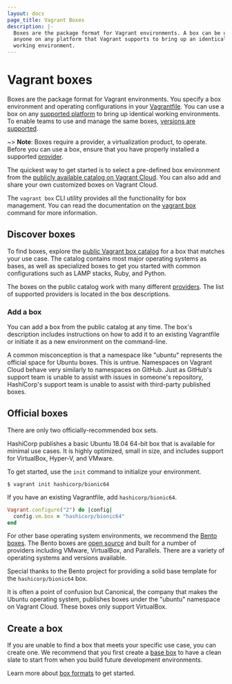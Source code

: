 ```yaml
---
layout: docs
page_title: Vagrant Boxes
description: |-
  Boxes are the package format for Vagrant environments. A box can be used by
  anyone on any platform that Vagrant supports to bring up an identical
  working environment.
---
```


# Vagrant boxes

Boxes are the package format for Vagrant environments. You specify a box environment and operating configurations in your [Vagrantfile](/docs/vagrantfile). You can use a box on any [supported platform](https://www.vagrantup.com/downloads) to bring up identical working environments. To enable teams to use and manage the same boxes, [versions are supported](/docs/boxes/versioning). 

~> **Note**: Boxes require a provider, a virtualization product, to operate. Before you can use a box, 
ensure that you have properly installed a supported [provider](/docs/providers).

The quickest way to get started is to select a pre-defined box environment from the
[publicly available catalog on Vagrant Cloud](https://vagrantcloud.com/boxes/search).
You can also add and share your own customized boxes on Vagrant Cloud.

The `vagrant box` CLI utility provides all the functionality for box management. You can read the documentation on the [vagrant box](/docs/cli/box)
command for more information.

## Discover boxes

To find boxes, explore the
[public Vagrant box catalog](https://vagrantcloud.com/boxes/search)
for a box that matches your use case. The catalog contains most major operating
systems as bases, as well as specialized boxes to get you started with common 
configurations such as LAMP stacks, Ruby, and Python.

The boxes on the public catalog work with many different
[providers](/docs/providers/). The list of supported providers is located in the box descriptions.  

### Add a box 

You can add a box from the public catalog at any time. The box's description includes instructions
on how to add it to an existing Vagrantfile or initiate it as a new environment on the command-line.

A common misconception is
that a namespace like "ubuntu" represents the official space for Ubuntu boxes.
This is untrue. Namespaces on Vagrant Cloud behave very similarly to namespaces on
GitHub. Just as GitHub's support team is unable to assist with
issues in someone's repository, HashiCorp's support team is unable to assist
with third-party published boxes.

## Official boxes

There are only two officially-recommended box sets.

HashiCorp publishes a basic Ubuntu 18.04 64-bit box that is available for minimal use cases. It is highly optimized, small in size, and includes support for VirtualBox, Hyper-V, and VMware. 

To get started, use the `init` command to initialize your environment. 

```shell-session
$ vagrant init hashicorp/bionic64
```

If you have an existing Vagrantfile, add `hashicorp/bionic64`. 

```ruby
Vagrant.configure("2") do |config|
  config.vm.box = "hashicorp/bionic64"
end
```

For other base operating system environments, we recommend the [Bento boxes](https://vagrantcloud.com/bento). The Bento boxes are [open source](https://github.com/chef/bento) and built for a number of providers including VMware, VirtualBox, and Parallels. There are a variety of operating systems and versions available.

Special thanks to the Bento project for providing a solid base template for the `hashicorp/bionic64` box.

It is often a point of confusion but Canonical, the company that makes the Ubuntu operating system, publishes boxes under the "ubuntu" namespace on Vagrant Cloud. These boxes only support VirtualBox.

## Create a box

If you are unable to find a box that meets your specific use case, you can create one. We recommend that you first create a [base box](/docs/boxes/base) to have a clean slate to start from when you build future development environments.

Learn more about [box formats](/docs/boxes/format) to get started. 


